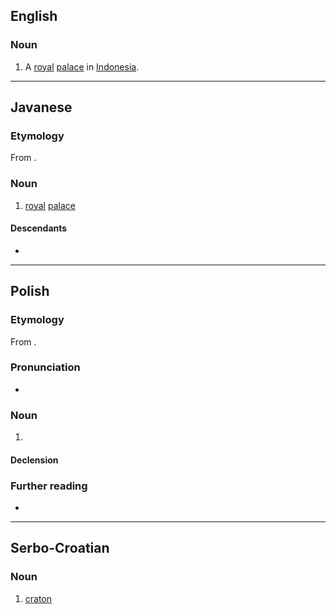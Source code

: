 ==English==

===Noun===
{{en-noun}}

# A [[royal]] [[palace]] in [[Indonesia]].

----

==Javanese==
{{wp|lang=jv}}

===Etymology===
From {{circumfix|jv|ka-|ratu|-an}}.

===Noun===
{{head|jv|noun}}

# [[royal]] [[palace]]

====Descendants====
* {{desc|id|bor=1|keraton}}

----

==Polish==
{{wp|lang=pl}}

===Etymology===
From {{der|pl|grc|κράτος||strength, might}}.

===Pronunciation===
* {{pl-IPA}}

===Noun===
{{pl-noun|m-in}}

# {{lb|pl|geology}} {{l|en|craton}}

====Declension====
{{pl-decl-noun-m-in}}

===Further reading===
* {{R:PWN}}

----

==Serbo-Croatian==

===Noun===
{{sh-noun|g=m}}

# {{lb|sh|geology}} [[craton]]